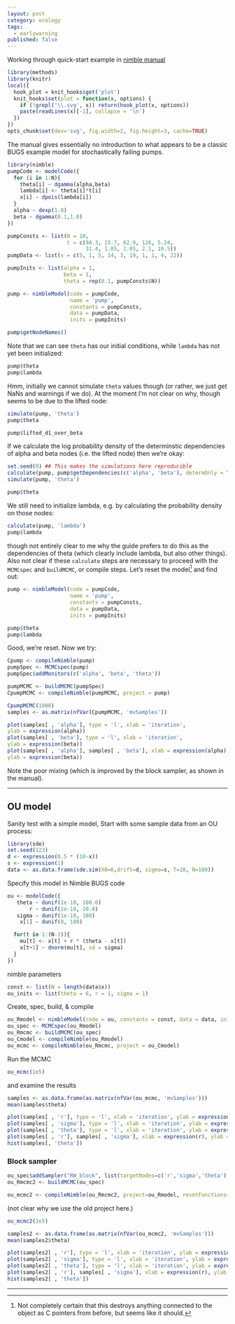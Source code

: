 ```yaml
---
layout: post
category: ecology
tags:
  - earlywarning
published: false
---
```



Working through quick-start example in [nimble manual](http://r-nimble.org/manuals/NimbleUserManual.pdf)

```r
library(methods)
library(knitr)
local({
  hook_plot = knit_hooks$get('plot')
  knit_hooks$set(plot = function(x, options) {
    if (!grepl('\\.svg', x)) return(hook_plot(x, options))
    paste(readLines(x)[-1], collapse = '\n')
  })
})
opts_chunk$set(dev='svg', fig.width=2, fig.height=3, cache=TRUE)
```


The manual gives essentially no introduction to what appears to be a classic BUGS example model for stochastically failing pumps.  

```r
library(nimble)
pumpCode <- modelCode({
  for (i in 1:N){
    theta[i] ~ dgamma(alpha,beta)
    lambda[i] <- theta[i]*t[i]
    x[i] ~ dpois(lambda[i])
  }
  alpha ~ dexp(1.0)
  beta ~ dgamma(0.1,1.0)
})
```

```r
pumpConsts <- list(N = 10, 
                   t = c(94.3, 15.7, 62.9, 126, 5.24,
                         31.4, 1.05, 1.05, 2.1, 10.5))
pumpData <- list(x = c(5, 1, 5, 14, 3, 19, 1, 1, 4, 22))
```

```r
pumpInits <- list(alpha = 1, 
                  beta = 1,
                  theta = rep(0.1, pumpConsts$N))
```


```r
pump <- nimbleModel(code = pumpCode, 
                    name = 'pump', 
                    constants = pumpConsts,
                    data = pumpData, 
                    inits = pumpInits)

pump$getNodeNames()

```

Note that we can see `theta` has our initial conditions, while `lambda` has not yet been initialized:

```r
pump$theta
pump$lambda
```

Hmm, initially we cannot simulate `theta` values though (or rather, we just get NaNs and warnings if we do). At the moment I'm not clear on why, though seems to be due to the lifted node:

```r
simulate(pump, 'theta')
pump$theta
```

```r
pump$lifted_d1_over_beta
```



If we calculate the log probability density of the determinstic dependencies of alpha and beta nodes (i.e. the lifted node) then we're okay: 

```r
set.seed(0) ## This makes the simulations here reproducible
calculate(pump, pump$getDependencies(c('alpha', 'beta'), determOnly = TRUE))
simulate(pump, 'theta')
```

```r
pump$theta
```

We still need to initialize lambda, e.g. by calculating the probability density on those nodes:

```r
calculate(pump, 'lambda')
pump$lambda
```

though not entirely clear to me why the guide prefers to do this as the dependencies of theta (which clearly include lambda, but also other things).  Also not clear if these `calculate` steps are necessary to proceed with the `MCMCspec` and `buildMCMC`, or compile steps.  Let's reset the model[^1] and find out:

[^1]: Not completely certain that this destroys anything connected to the object as C pointers from before, but seems like it should. 

```r
pump <- nimbleModel(code = pumpCode, 
                    name = 'pump', 
                    constants = pumpConsts,
                    data = pumpData, 
                    inits = pumpInits)

pump$theta
pump$lambda

```


Good, we're reset. Now we try:

```r
Cpump <- compileNimble(pump)
pumpSpec <- MCMCspec(pump)
pumpSpec$addMonitors(c('alpha', 'beta', 'theta'))
```


```r
pumpMCMC <- buildMCMC(pumpSpec)
CpumpMCMC <- compileNimble(pumpMCMC, project = pump)
```

```r
CpumpMCMC(1000)
samples <- as.matrix(nfVar(CpumpMCMC, 'mvSamples'))
```

```r
plot(samples[ , 'alpha'], type = 'l', xlab = 'iteration',
ylab = expression(alpha))
plot(samples[ , 'beta'], type = 'l', xlab = 'iteration',
ylab = expression(beta))
plot(samples[ , 'alpha'], samples[ , 'beta'], xlab = expression(alpha),
ylab = expression(beta))
```

Note the poor mixing (which is improved by the block sampler, as shown in the manual).


----------------


## OU model ##

Sanity test with a simple model,  Start with some sample data from an OU process:

```r
library(sde)
set.seed(123)
d <- expression(0.5 * (10-x))
s <- expression(1) 
data <- as.data.frame(sde.sim(X0=6,drift=d, sigma=s, T=10, N=100))
```


Specify this model in Nimble BUGS code 

```r
ou <- modelCode({
   theta ~ dunif(1e-10, 100.0)
       r ~ dunif(1e-10, 20.0)
   sigma ~ dunif(1e-10, 100)
    x[1] ~ dunif(0, 100)

  for(t in 1:(N-1)){
    mu[t] <- x[t] + r * (theta - x[t]) 
    x[t+1] ~ dnorm(mu[t], sd = sigma) 
  }
})
```


nimble parameters

```r
const <- list(N = length(data$x))
ou_inits <- list(theta = 6, r = 1, sigma = 1)
```

Create, spec, build, & compile

```r
ou_Rmodel <- nimbleModel(code = ou, constants = const, data = data, inits = ou_inits)
ou_spec <- MCMCspec(ou_Rmodel)
ou_Rmcmc <- buildMCMC(ou_spec)
ou_Cmodel <- compileNimble(ou_Rmodel)
ou_mcmc <- compileNimble(ou_Rmcmc, project = ou_Cmodel)
```
Run the MCMC

```r
ou_mcmc(1e5)
```

and examine the results

```r
samples <- as.data.frame(as.matrix(nfVar(ou_mcmc, 'mvSamples')))
mean(samples$theta)
```



```r
plot(samples[ , 'r'], type = 'l', xlab = 'iteration', ylab = expression(r))
plot(samples[ , 'sigma'], type = 'l', xlab = 'iteration', ylab = expression(sigma))
plot(samples[ , 'theta'], type = 'l', xlab = 'iteration', ylab = expression(theta))
plot(samples[ , 'r'], samples[ , 'sigma'], xlab = expression(r), ylab = expression(simga))
hist(samples[, 'theta'])
```

  

### Block sampler ###

```r
ou_spec$addSampler("RW_block", list(targetNodes=c('r','sigma','theta'), adaptInterval=100))
ou_Rmcmc2 <- buildMCMC(ou_spec)
```


```r
ou_mcmc2 <- compileNimble(ou_Rmcmc2, project=ou_Rmodel, resetFunctions=TRUE)
```

(not clear why we use the old project here.)  


```r
ou_mcmc2(1e5)
```

```r
samples2 <- as.data.frame(as.matrix(nfVar(ou_mcmc2, 'mvSamples')))
mean(samples2$theta)
```


```r
plot(samples2[ , 'r'], type = 'l', xlab = 'iteration', ylab = expression(r))
plot(samples2[ , 'sigma'], type = 'l', xlab = 'iteration', ylab = expression(sigma))
plot(samples2[ , 'theta'], type = 'l', xlab = 'iteration', ylab = expression(theta))
plot(samples2[ , 'r'], samples[ , 'sigma'], xlab = expression(r), ylab = expression(simga))
hist(samples2[ , 'theta'])
```


--------------


